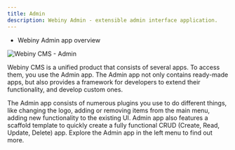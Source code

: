 ```yaml
---
title: Admin
description: Webiny Admin - extensible admin interface application.
---
```



<Alert type="success" title="WHAT YOU'LL LEARN">

- Webiny Admin app overview

</Alert>

![Webiny CMS - Admin](./assets/webiny-admin.jpg)

Webiny CMS is a unified product that consists of several apps. To access them, you use the Admin app. The Admin app not only contains ready-made apps, but also provides a framework for developers to extend their functionality, and develop custom ones.

The Admin app consists of numerous plugins you use to do different things, like changing the logo, adding or removing items from the main menu, adding new functionality to the existing UI. 
Admin app also features a scaffold template to quickly create a fully functional CRUD (Create, Read, Update, Delete) app. Explore the Admin app in the left menu to find out more.


